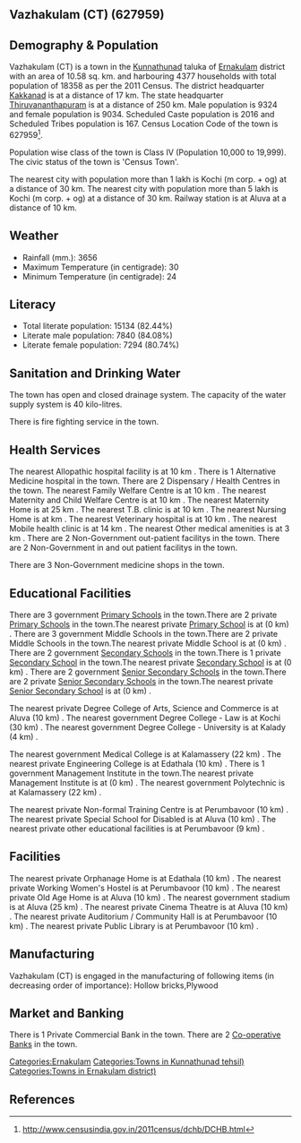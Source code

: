 {{Infobox settlement
| name=Vazhakulam (CT)
| native_name=
| native_name_lang=
| other_name=
| nickname=
| settlement_type=Town
| image_skyline=
| image_alt=
| image_caption=
| pushpin_map=India Kerala
| pushpin_label_position=right
| pushpin_map_alt=
| pushpin_map_caption=Location in Kerala, India
| latd=
| latm=
| lats=
| latNS=
| longd=
| longm=
| longs=
| longEW=
| coordinates_display=inline,title
| subdivision_type=Country
| subdivision_name={{flag|India}}
| subdivision_type1=[[States and territories of India|State]]
| subdivision_name1=Kerala 
| subdivision_type2=[[List of districts of India|District]]
| subdivision_name2=Ernakulam
| subdivision_type3=Tahsil
| subdivision_name3=Kunnathunad
| website=
| established_title=<!-- Established -->
| established_date=
| founder=
| named_for=
| government_type=
| governing_body=
| unit_pref=Metric
| area_footnotes=
| area_rank=
| area_total_km2=10.58
| elevation_footnotes=
| elevation_m=
| population_total=18358
| population_as_of=2011
| population_rank=
| population_density_km2=1735
| population_demonym=
| population_footnotes=
| demographics_type1=Languages=
| demographics1_title1=Official=
| demographics1_info1=[[Malayalam language|Malayalam]]
| timezone1=[[Indian Standard Time|IST]]
| utc_offset1==+5:30
| postal_code_type=[[Postal Index Number|PIN]]
| postal_code=
| area_code_type=Telephone code
| area_code=
| registration_plate=
| blank1_name_sec1=Nearest city
| blank1_info_sec1=[[Kochi (m corp. + og) ]]
| blank2_name_sec1=[[Human sex ratio|Sex ratio]]
| blank2_info_sec1=968
| blank3_name_sec1=Literacy
| blank3_info_sec1=82.44%
| blank1_name_sec2=[[2011 Census of India|2011 census]] code
| blank1_info_sec2=627959
| footnotes=
}}

== Vazhakulam (CT) (627959) ==

== Demography & Population ==

Vazhakulam (CT) is a town in the [[Kunnathunad]] taluka of [[Ernakulam]] district with an area of 10.58 sq. km. and harbouring 4377 households with total population of 18358 as per the 2011 Census. The district headquarter [[Kakkanad]] is at a distance of 17 km. The state headquarter [[Thiruvananthapuram]] is at a distance of 250 km. Male population is 9324 and female population is 9034. Scheduled Caste population is 2016 and Scheduled Tribes population is 167. Census Location Code of the town is 627959<ref>http://www.censusindia.gov.in/2011census/dchb/DCHB.html</ref>.

Population wise class of the town is Class IV (Population 10,000 to 19,999).
The civic status of the town is 'Census Town'.

The nearest city with population more than 1 lakh is Kochi (m corp. + og)  at a distance of 30 km. The nearest city with population more than 5 lakh is Kochi (m corp. + og)  at a distance of 30 km. Railway station is at Aluva at a distance of 10 km.


== Weather ==  
* Rainfall (mm.): 3656 
* Maximum Temperature (in centigrade): 30
* Minimum Temperature (in centigrade): 24


== Literacy ==  
* Total literate population: 15134 (82.44%)
* Literate male population: 7840 (84.08%)
* Literate female population: 7294 (80.74%)


== Sanitation and Drinking Water ==  
The town has open and closed drainage system.
The capacity of the water supply system is 40 kilo-litres.

There is fire fighting service in the town.


== Health Services ==
The nearest Allopathic hospital facility is at 10 km .
There is 1 Alternative Medicine hospital in the town.
There are 2 Dispensary / Health Centres in the town.
The nearest Family Welfare Centre is at 10 km .
The nearest Maternity and Child Welfare Centre is at 10 km .
The nearest Maternity Home is at 25 km .
The nearest T.B. clinic is at 10 km .
The nearest Nursing Home is at  km .
The nearest Veterinary hospital is at 10 km .
The nearest Mobile health clinic is at 14 km .
The nearest Other medical amenities is at 3 km .
There are 2 Non-Government out-patient facilitys in the town.
There are 2 Non-Government in and out patient facilitys in the town.

There are 3 Non-Government medicine shops in the town.


== Educational Facilities ==
There are 3 government [[Primary School]]s in the town.There are 2 private [[Primary School]]s in the town.The nearest private [[Primary School]] is at  (0 km) .
There are 3 government Middle Schools in the town.There are 2 private Middle Schools in the town.The nearest private Middle School is at  (0 km) .
There are 2 government [[Secondary School]]s in the town.There is 1 private [[Secondary School]] in the town.The nearest private [[Secondary School]] is at  (0 km) .
There are 2 government [[Senior Secondary School]]s in the town.There are 2 private [[Senior Secondary School]]s in the town.The nearest private [[Senior Secondary School]] is at  (0 km) .
 
 
 
 
 
The nearest private Degree College of Arts, Science and Commerce is at Aluva (10 km) .
The nearest government Degree College - Law is at Kochi (30 km) .
The nearest government Degree College - University is at Kalady (4 km) .
 
The nearest government Medical College is at Kalamassery (22 km) .
The nearest private Engineering College is at Edathala (10 km) .
There is 1 government Management Institute in the town.The nearest private Management Institute is at  (0 km) .
The nearest government Polytechnic is at Kalamassery (22 km) .
 
The nearest private Non-formal Training Centre is at Perumbavoor (10 km) .
The nearest private Special School for Disabled is at Aluva (10 km) .
The nearest private other educational facilities is at Perumbavoor (9 km) .


== Facilities ==
The nearest private Orphanage Home is at Edathala (10 km) .
The nearest private Working Women's Hostel is at Perumbavoor (10 km) .
The nearest private Old Age Home is at Aluva (10 km) .
The nearest government stadium is at Aluva (25 km) .
The nearest private Cinema Theatre is at Aluva (10 km) .
The nearest private Auditorium / Community Hall is at Perumbavoor (10 km) .
The nearest private Public Library is at Perumbavoor (10 km) .


== Manufacturing ==
Vazhakulam (CT) is engaged in the manufacturing of following items (in decreasing order of importance): Hollow bricks,Plywood


== Market and Banking ==

There is 1 Private Commercial Bank in the town.
There are 2 [[Co-operative Bank]]s in the town.




[[Categories:Ernakulam]]
[[Categories:Towns in Kunnathunad tehsil)]]
[[Categories:Towns in Ernakulam district)]]


== References ==
{{Reflist}}


